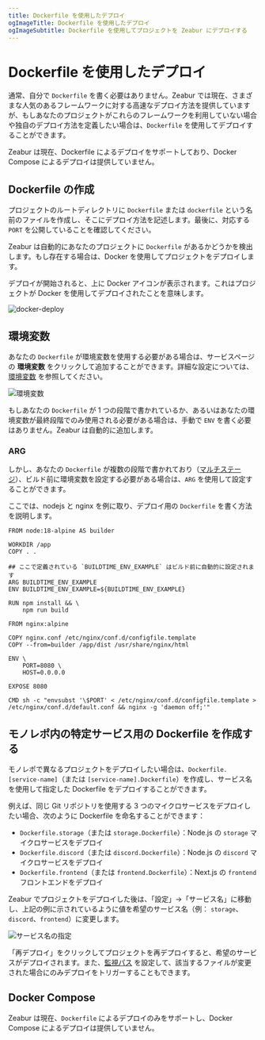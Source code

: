 ```yaml
---
title: Dockerfile を使用したデプロイ
ogImageTitle: Dockerfile を使用したデプロイ
ogImageSubtitle: Dockerfile を使用してプロジェクトを Zeabur にデプロイする
---
```



# Dockerfile を使用したデプロイ

通常、自分で `Dockerfile` を書く必要はありません。Zeabur では現在、さまざまな人気のあるフレームワークに対する高速なデプロイ方法を提供していますが、もしあなたのプロジェクトがこれらのフレームワークを利用していない場合や独自のデプロイ方法を定義したい場合は、`Dockerfile` を使用してデプロイすることができます。

<Callout type="warning">
  Zeabur は現在、Dockerfile によるデプロイをサポートしており、Docker Compose
  によるデプロイは提供していません。
</Callout>

## Dockerfile の作成

プロジェクトのルートディレクトリに `Dockerfile` または `dockerfile` という名前のファイルを作成し、そこにデプロイ方法を記述します。最後に、対応する `PORT` を公開していることを確認してください。

Zeabur は自動的にあなたのプロジェクトに `Dockerfile` があるかどうかを検出します。もし存在する場合は、Docker を使用してプロジェクトをデプロイします。

<Callout type="info">
  デプロイが開始されると、上に Docker
  アイコンが表示されます。これはプロジェクトが Docker
  を使用してデプロイされたことを意味します。
</Callout>

![docker-deploy](/deploy/dockerfile/docker-deploy.png)

## 環境変数

あなたの `Dockerfile` が環境変数を使用する必要がある場合は、サービスページの **環境変数** をクリックして追加することができます。詳細な設定については、[環境変数](/en-US/environment/variables) を参照してください。

![環境変数](/environment/add-variables.png)

もしあなたの `Dockerfile` が 1 つの段階で書かれているか、あるいはあなたの環境変数が最終段階でのみ使用される必要がある場合は、手動で `ENV` を書く必要はありません。Zeabur は自動的に追加します。

### ARG

しかし、あなたの `Dockerfile` が複数の段階で書かれており（[マルチステージ](https://docs.docker.com/build/building/multi-stage/)）、ビルド前に環境変数を設定する必要がある場合は、`ARG` を使用して設定することができます。

ここでは、nodejs と nginx を例に取り、デプロイ用の `Dockerfile` を書く方法を説明します。

```docker {7-8} copy
FROM node:18-alpine AS builder

WORKDIR /app
COPY . .

## ここで定義されている `BUILDTIME_ENV_EXAMPLE` はビルド前に自動的に設定されます
ARG BUILDTIME_ENV_EXAMPLE
ENV BUILDTIME_ENV_EXAMPLE=${BUILDTIME_ENV_EXAMPLE}

RUN npm install && \
    npm run build

FROM nginx:alpine

COPY nginx.conf /etc/nginx/conf.d/configfile.template
COPY --from=builder /app/dist /usr/share/nginx/html

ENV \
    PORT=8080 \
    HOST=0.0.0.0

EXPOSE 8080

CMD sh -c "envsubst '\$PORT' < /etc/nginx/conf.d/configfile.template > /etc/nginx/conf.d/default.conf && nginx -g 'daemon off;'"
```

## モノレポ内の特定サービス用の Dockerfile を作成する

モノレポで異なるプロジェクトをデプロイしたい場合は、`Dockerfile.[service-name]`（または `[service-name].Dockerfile`）を作成し、サービス名を使用して指定した Dockerfile をデプロイすることができます。

例えば、同じ Git リポジトリを使用する 3 つのマイクロサービスをデプロイしたい場合、次のように Dockerfile を命名することができます：

- `Dockerfile.storage`（または `storage.Dockerfile`）：Node.js の `storage` マイクロサービスをデプロイ
- `Dockerfile.discord`（または `discord.Dockerfile`）：Node.js の `discord` マイクロサービスをデプロイ
- `Dockerfile.frontend`（または `frontend.Dockerfile`）：Next.js の `frontend` フロントエンドをデプロイ

Zeabur でプロジェクトをデプロイした後は、「設定」→「サービス名」に移動し、上記の例に示されているように値を希望のサービス名（例： `storage`、`discord`、`frontend`）に変更します。

![サービス名の指定](/deploy/dockerfile/specify-service-name.png)

「再デプロイ」をクリックしてプロジェクトを再デプロイすると、希望のサービスがデプロイされます。また、[監視パス](./watch-paths) を設定して、該当するファイルが変更された場合にのみデプロイをトリガーすることもできます。

## Docker Compose

Zeabur は現在、`Dockerfile` によるデプロイのみをサポートし、Docker Compose によるデプロイは提供していません。
